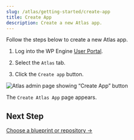 ```yaml
---
slug: /atlas/getting-started/create-app
title: Create App
description: Create a new Atlas app.
---
```


Follow the steps below to create a new Atlas app.

1. Log into the WP Engine [User Portal](https://my.wpengine.com/).

2. Select the `Atlas` tab.

3. Click the `Create app` button.

![Atlas admin page showing “Create App” button](./assets/img/create-app.png)

The `Create Atlas App` page appears.

## Next Step

[Choose a blueprint or repository &#8594;](./blueprint-repository)
